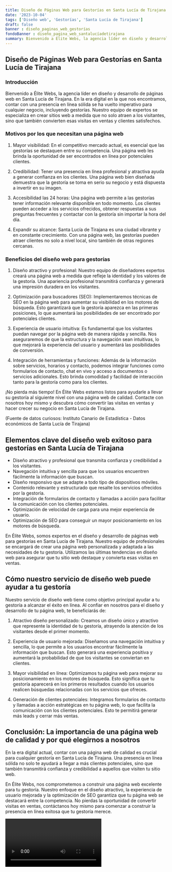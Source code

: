 ```yaml
---
title: Diseño de Páginas Web para Gestorías en Santa Lucía de Tirajana
date: '2023-10-04'
tags: ['Diseño web', 'Gestorías', 'Santa Lucía de Tirajana']
draft: false
banner : diseño_paginas_web_gestorías
fondoBanner : diseño_pagina_web_santalucíadetirajana
summary: Bienvenido a Élite Webs, la agencia líder en diseño y desarrollo de páginas web en Santa Lucía de Tirajana. En la era digital en la que nos encontramos, contar con una presencia en línea sólida se ha vuelto imperativo para cualquier negocio, incluyendo gestorías. Nuestro equipo de expertos se especializa en crear sitios web a medida que no solo atraen a los visitantes, sino que también convierten esas visitas en ventas y clientes satisfechos.
---
```


## Diseño de Páginas Web para Gestorías en Santa Lucía de Tirajana

### Introducción

Bienvenido a Élite Webs, la agencia líder en diseño y desarrollo de páginas web en Santa Lucía de Tirajana. En la era digital en la que nos encontramos, contar con una presencia en línea sólida se ha vuelto imperativo para cualquier negocio, incluyendo gestorías. Nuestro equipo de expertos se especializa en crear sitios web a medida que no solo atraen a los visitantes, sino que también convierten esas visitas en ventas y clientes satisfechos.

### Motivos por los que necesitan una página web

1. Mayor visibilidad: En el competitivo mercado actual, es esencial que las gestorías se destaquen entre su competencia. Una página web les brinda la oportunidad de ser encontrados en línea por potenciales clientes.

2. Credibilidad: Tener una presencia en línea profesional y atractiva ayuda a generar confianza en los clientes. Una página web bien diseñada demuestra que la gestoría se toma en serio su negocio y está dispuesta a invertir en su imagen.

3. Accesibilidad las 24 horas: Una página web permite a las gestorías tener información relevante disponible en todo momento. Los clientes pueden acceder a los servicios ofrecidos, obtener respuestas a sus preguntas frecuentes y contactar con la gestoría sin importar la hora del día.

4. Expandir su alcance: Santa Lucía de Tirajana es una ciudad vibrante y en constante crecimiento. Con una página web, las gestorías pueden atraer clientes no solo a nivel local, sino también de otras regiones cercanas.

### Beneficios del diseño web para gestorías

1. Diseño atractivo y profesional: Nuestro equipo de diseñadores expertos creará una página web a medida que refleje la identidad y los valores de la gestoría. Una apariencia profesional transmitirá confianza y generará una impresión duradera en los visitantes.

2. Optimización para buscadores (SEO): Implementaremos técnicas de SEO en la página web para aumentar su visibilidad en los motores de búsqueda. Esto garantizará que la gestoría aparezca en las primeras posiciones, lo que aumentará las posibilidades de ser encontrado por potenciales clientes.

3. Experiencia de usuario intuitiva: Es fundamental que los visitantes puedan navegar por la página web de manera rápida y sencilla. Nos aseguraremos de que la estructura y la navegación sean intuitivas, lo que mejorará la experiencia del usuario y aumentará las posibilidades de conversión.

4. Integración de herramientas y funciones: Además de la información sobre servicios, horarios y contacto, podemos integrar funciones como formularios de contacto, chat en vivo y acceso a documentos o servicios adicionales. Esto brinda comodidad y facilidad de interacción tanto para la gestoría como para los clientes.

¡No pierda más tiempo! En Élite Webs estamos listos para ayudarle a llevar su gestoría al siguiente nivel con una página web de calidad. Contacte con nosotros hoy mismo y descubra cómo convertir las visitas en ventas y hacer crecer su negocio en Santa Lucía de Tirajana.

(Fuente de datos curiosos: Instituto Canario de Estadística - Datos económicos de Santa Lucía de Tirajana)

<GifSeo />

<Cta />

## Elementos clave del diseño web exitoso para gestorías en Santa Lucía de Tirajana
- Diseño atractivo y profesional que transmita confianza y credibilidad a los visitantes.
- Navegación intuitiva y sencilla para que los usuarios encuentren fácilmente la información que buscan.
- Diseño responsivo que se adapte a todo tipo de dispositivos móviles.
- Contenido relevante y estructurado que resalte los servicios ofrecidos por la gestoría.
- Integración de formularios de contacto y llamadas a acción para facilitar la comunicación con los clientes potenciales.
- Optimización de velocidad de carga para una mejor experiencia de usuario.
- Optimización de SEO para conseguir un mayor posicionamiento en los motores de búsqueda.

En Élite Webs, somos expertos en el diseño y desarrollo de páginas web para gestorías en Santa Lucía de Tirajana. Nuestro equipo de profesionales se encargará de crear una página web personalizada y adaptada a las necesidades de tu gestoría. Utilizamos las últimas tendencias en diseño web para asegurar que tu sitio web destaque y convierta esas visitas en ventas.

## Cómo nuestro servicio de diseño web puede ayudar a tu gestoría
Nuestro servicio de diseño web tiene como objetivo principal ayudar a tu gestoría a alcanzar el éxito en línea. Al confiar en nosotros para el diseño y desarrollo de tu página web, te beneficiarás de:

1. Atractivo diseño personalizado: Creamos un diseño único y atractivo que represente la identidad de tu gestoría, atrayendo la atención de los visitantes desde el primer momento.

2. Experiencia de usuario mejorada: Diseñamos una navegación intuitiva y sencilla, lo que permite a los usuarios encontrar fácilmente la información que buscan. Esto generará una experiencia positiva y aumentará la probabilidad de que los visitantes se conviertan en clientes.

3. Mayor visibilidad en línea: Optimizamos tu página web para mejorar su posicionamiento en los motores de búsqueda. Esto significa que tu gestoría aparecerá en los primeros resultados cuando los usuarios realicen búsquedas relacionadas con los servicios que ofreces.

4. Generación de clientes potenciales: Integramos formularios de contacto y llamadas a acción estratégicas en tu página web, lo que facilita la comunicación con los clientes potenciales. Esto te permitirá generar más leads y cerrar más ventas.

## Conclusión: La importancia de una página web de calidad y por qué elegirnos a nosotros
En la era digital actual, contar con una página web de calidad es crucial para cualquier gestoría en Santa Lucía de Tirajana. Una presencia en línea sólida no solo te ayudará a llegar a más clientes potenciales, sino que también transmitirá confianza y credibilidad a aquellos que visiten tu sitio web.

En Élite Webs, nos comprometemos a construir una página web excelente para tu gestoría. Nuestro enfoque en el diseño atractivo, la experiencia de usuario mejorada y la optimización de SEO garantiza que tu página web se destacará entre la competencia. No pierdas la oportunidad de convertir visitas en ventas, contáctanos hoy mismo para comenzar a construir la presencia en línea exitosa que tu gestoría merece.

<Video />

<CtaBot job='Gestorías' city='Santa Lucía de Tirajana'/>

<Gmaps query='Santa Lucía de Tirajana+españa+maps' />